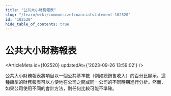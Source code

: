 ```yaml
---
title: "公共大小財務報表"
slug: "/learn/wiki/commonsizefinancialstatement-102520"
id: "102520"
hide_table_of_contents: true
---
```



# 公共大小財務報表

<ArticleMeta id={102520} updatedAt={'2023-09-26 13:59:02'} />
<div className='border-solid border-b border-t-0 my-4 border-[var(--ifm-color-gray-300)]' />

公共大小財務報表將項目以一個公共基準數（例如總銷售收入）的百分比顯示。這種類型的財務報表可以方便地在公司之間或同一公司的不同時期進行分析。然而，如果公司使用不同的會計方法，則任何比較可能不準確。
